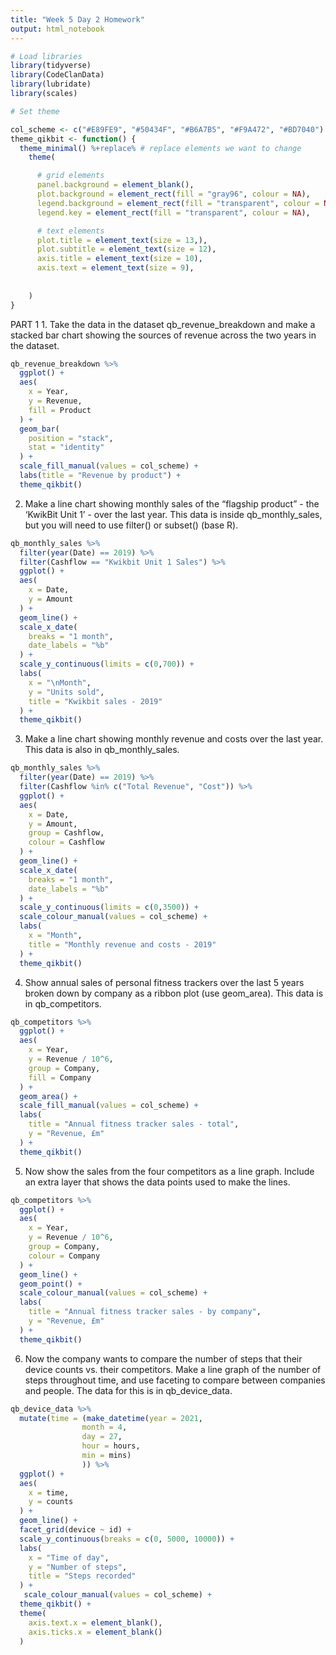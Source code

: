 ```yaml
---
title: "Week 5 Day 2 Homework"
output: html_notebook
---
```


```r
# Load libraries
library(tidyverse)
library(CodeClanData)
library(lubridate)
library(scales)
```

```r
# Set theme

col_scheme <- c("#E89FE9", "#50434F", "#B6A7B5", "#F9A472", "#BD7040")
theme_qikbit <- function() {
  theme_minimal() %+replace% # replace elements we want to change
    theme(

      # grid elements
      panel.background = element_blank(),
      plot.background = element_rect(fill = "gray96", colour = NA),
      legend.background = element_rect(fill = "transparent", colour = NA),
      legend.key = element_rect(fill = "transparent", colour = NA),

      # text elements
      plot.title = element_text(size = 13,),
      plot.subtitle = element_text(size = 12), 
      axis.title = element_text(size = 10), 
      axis.text = element_text(size = 9), 
      
      
    )
}
```



PART 1
1. Take the data in the dataset qb_revenue_breakdown and make a stacked bar chart showing the sources of revenue across the two years in the dataset.

```r
qb_revenue_breakdown %>%
  ggplot() +
  aes(
    x = Year,
    y = Revenue,
    fill = Product
  ) +
  geom_bar(
    position = "stack",
    stat = "identity"
  ) +
  scale_fill_manual(values = col_scheme) +
  labs(title = "Revenue by product") +
  theme_qikbit()
```

2. Make a line chart showing monthly sales of the “flagship product” - the ‘KwikBit Unit 1’ - over the last year. This data is inside qb_monthly_sales, but you will need to use filter() or subset() (base R).

```r
qb_monthly_sales %>%
  filter(year(Date) == 2019) %>%
  filter(Cashflow == "Kwikbit Unit 1 Sales") %>%
  ggplot() +
  aes(
    x = Date,
    y = Amount
  ) +
  geom_line() +
  scale_x_date(
    breaks = "1 month",
    date_labels = "%b"
  ) +
  scale_y_continuous(limits = c(0,700)) +
  labs(
    x = "\nMonth",
    y = "Units sold",
    title = "Kwikbit sales - 2019"
  ) +
  theme_qikbit()
```

3. Make a line chart showing monthly revenue and costs over the last year. This data is also in qb_monthly_sales.

```r
qb_monthly_sales %>%
  filter(year(Date) == 2019) %>%
  filter(Cashflow %in% c("Total Revenue", "Cost")) %>%
  ggplot() +
  aes(
    x = Date,
    y = Amount,
    group = Cashflow,
    colour = Cashflow
  ) +
  geom_line() +
  scale_x_date(
    breaks = "1 month",
    date_labels = "%b"
  ) +
  scale_y_continuous(limits = c(0,3500)) +
  scale_colour_manual(values = col_scheme) +
  labs(
    x = "Month",
    title = "Monthly revenue and costs - 2019"
  ) +
  theme_qikbit()
```
4. Show annual sales of personal fitness trackers over the last 5 years broken down by company as a ribbon plot (use geom_area). This data is in qb_competitors.

```r
qb_competitors %>%
  ggplot() +
  aes(
    x = Year,
    y = Revenue / 10^6,
    group = Company,
    fill = Company
  ) +
  geom_area() +
  scale_fill_manual(values = col_scheme) +
  labs(
    title = "Annual fitness tracker sales - total",
    y = "Revenue, £m"
  ) +
  theme_qikbit()
```

5. Now show the sales from the four competitors as a line graph. Include an extra layer that shows the data points used to make the lines.
```r
qb_competitors %>%
  ggplot() +
  aes(
    x = Year,
    y = Revenue / 10^6,
    group = Company,
    colour = Company
  ) +
  geom_line() +
  geom_point() +
  scale_colour_manual(values = col_scheme) +
  labs(
    title = "Annual fitness tracker sales - by company",
    y = "Revenue, £m"
  ) +
  theme_qikbit()
```

6. Now the company wants to compare the number of steps that their device counts vs. their competitors. Make a line graph of the number of steps throughout time, and use faceting to compare between companies and people. The data for this is in qb_device_data.
```r
qb_device_data %>%
  mutate(time = (make_datetime(year = 2021, 
                month = 4, 
                day = 27, 
                hour = hours,
                min = mins)
                )) %>% 
  ggplot() +
  aes(
    x = time,
    y = counts
  ) +
  geom_line() +
  facet_grid(device ~ id) +
  scale_y_continuous(breaks = c(0, 5000, 10000)) +
  labs(
    x = "Time of day",
    y = "Number of steps",
    title = "Steps recorded"
  ) +
   scale_colour_manual(values = col_scheme) +
  theme_qikbit() +
  theme(
    axis.text.x = element_blank(),
    axis.ticks.x = element_blank()
  )
```
